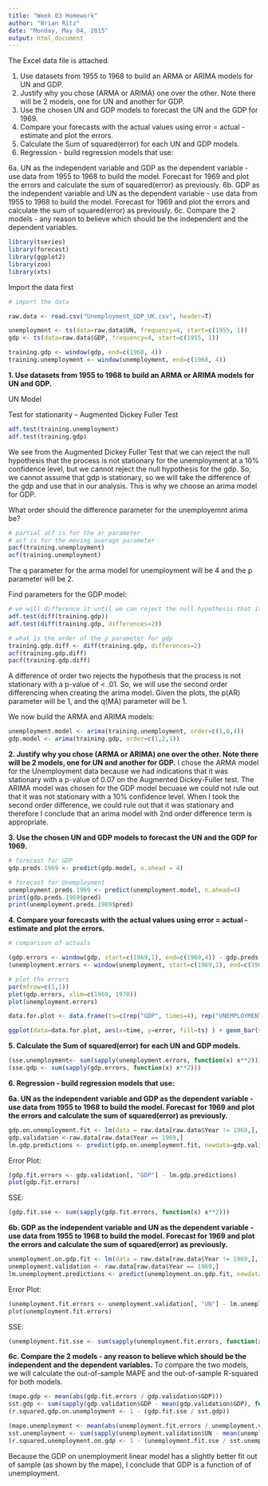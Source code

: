 ---
title: "Week 03 Homework"
author: "Brian Ritz"
date: "Monday, May 04, 2015"
output: html_document
---


The Excel data file is attached.

1. Use datasets from 1955 to 1968 to build an ARMA or ARIMA models for UN and GDP.
2. Justify why you chose (ARMA or ARIMA) one over the other.  Note there will be 2 models, one for UN and another for GDP.
3. Use the chosen UN and GDP models to forecast the UN and the GDP for 1969.
4. Compare your forecasts with the actual values using error = actual - estimate and plot the errors.
5. Calculate the Sum of squared(error) for each UN and GDP models.
6. Regression - build regression models that use:

6a. UN as the independent variable and GDP as the dependent variable - use data from 1955 to 1968 to build the model. Forecast for 1969 and plot the errors and calculate the sum of squared(error) as previously.
6b. GDP as the independent variable and UN as the dependent variable - use data from 1955 to 1968 to build the model. Forecast for 1969 and plot the errors and calculate the sum of squared(error) as previously.
6c. Compare the 2 models - any reason to believe which should be the independent and the dependent variables.

```{r}
library(tseries)
library(forecast)
library(ggplot2)
library(zoo)
library(xts)
```


Import the data first
```{r}
# import the data

raw.data <- read.csv("Unemployment_GDP_UK.csv", header=T)

unemployment <- ts(data=raw.data$UN, frequency=4, start=c(1955, 1))
gdp <- ts(data=raw.data$GDP, frequency=4, start=c(1955, 1))

training.gdp <- window(gdp, end=c(1968, 4))
training.unemployment <- window(unemployment, end=c(1968, 4))

```

**1. Use datasets from 1955 to 1968 to build an ARMA or ARIMA models for UN and GDP.**

UN Model

Test for stationarity -- Augmented Dickey Fuller Test
```{r}
adf.test(training.unemployment)
adf.test(training.gdp)
```

We see from the Augmented Dickey Fuller Test that we can reject the null hypothesis that the process is not stationary for the unemployment at a 10% confidence level, but we cannot reject the null hypothesis for the gdp. So, we cannot assume that gdp is stationary, so we will take the difference of the gdp and use that in our analysis. This is why we choose an arima model for GDP. 


What order should the difference parameter for the unemployemnt arima be?
```{r}
# partial acf is for the ar parameter
# acf is for the moving average parameter
pacf(training.unemployment)
acf(training.unemployment)
```
The q parameter for the arma model for unemployment will be 4 and the p parameter will be 2.

Find parameters for the GDP model:
```{r}
# we will difference it until we can reject the null hypothesis that it is not stationary
adf.test(diff(training.gdp))
adf.test(diff(training.gdp, differences=2))

# what is the order of the p parameter for gdp
training.gdp.diff <- diff(training.gdp, differences=2)
acf(training.gdp.diff)
pacf(training.gdp.diff)
```

A difference of order two rejects the hypothesis that the process is not stationary with a p-value of < .01. So, we will use the second order differencing when creating the arima model.
Given the plots, the p(AR) parameter will be 1, and the q(MA) parameter will be 1.

We now build the ARMA and ARIMA models:
```{r}
unemployment.model <- arima(training.unemployment, order=c(1,0,4))
gdp.model <- arima(training.gdp, order=c(1,2,1))
```

**2. Justify why you chose (ARMA or ARIMA) one over the other.  Note there will be 2 models, one for UN and another for GDP.**
I chose the ARMA model for the Unemployment data because we had indications that it was stationary with a p-value of 0.07 on the Augmented Dickey-Fuller test. The ARIMA model was chosen for the GDP model becuase we could not rule out that it was not stationary with a 10% confidence level. When I took the second order difference, we could rule out that it was stationary and therefore I conclude that an arima model with 2nd order difference term is appropriate.


**3. Use the chosen UN and GDP models to forecast the UN and the GDP for 1969.**

```{r}
# forecast for GDP
gdp.preds.1969 <- predict(gdp.model, n.ahead = 4)

# forecast for Unemployment
unemployment.preds.1969 <- predict(unemployment.model, n.ahead=4)
print(gdp.preds.1969$pred)
print(unemployment.preds.1969$pred)
```

**4. Compare your forecasts with the actual values using error = actual - estimate and plot the errors.**

```{r}
# comparison of actuals

(gdp.errors <- window(gdp, start=c(1969,1), end=c(1969,4)) - gdp.preds.1969$pred)
(unemployment.errors <- window(unemployment, start=c(1969,1), end=c(1969,4)) - unemployment.preds.1969$pred)
```

```{r}
# plot the errors
par(mfrow=c(1,1))
plot(gdp.errors, xlim=c(1969, 1970))
plot(unemployment.errors)

data.for.plot <- data.frame(ts=c(rep("GDP", times=4), rep("UNEMPLOYMENT", times=4)), time=rep(c("1969 Qtr 1", "1969 Qtr 2", "1969 Qtr 3", "1969 Qtr 4"), times=2), error = c(gdp.errors, unemployment.errors))

ggplot(data=data.for.plot, aes(x=time, y=error, fill=ts) ) + geom_bar(stat="identity", position="dodge")

```

**5. Calculate the Sum of squared(error) for each UN and GDP models.**
```{r}
(sse.unemployment<- sum(sapply(unemployment.errors, function(x) x**2)))
(sse.gdp <- sum(sapply(gdp.errors, function(x) x**2)))
```

**6. Regression - build regression models that use:**

**6a. UN as the independent variable and GDP as the dependent variable - use data from 1955 to 1968 to build the model. Forecast for 1969 and plot the errors and calculate the sum of squared(error) as previously.**

```{r}

gdp.on.unemployment.fit <- lm(data = raw.data[raw.data$Year != 1969,], GDP ~ UN )
gdp.validation <-raw.data[raw.data$Year == 1969,]
lm.gdp.predictions <- predict(gdp.on.unemployment.fit, newdata=gdp.validation, type = "response")

```

Error Plot:
```{r}
(gdp.fit.errors <- gdp.validation[, "GDP"] - lm.gdp.predictions)
plot(gdp.fit.errors)
```

SSE:
```{r}
(gdp.fit.sse <- sum(sapply(gdp.fit.errors, function(x) x**2)))
```


**6b. GDP as the independent variable and UN as the dependent variable - use data from 1955 to 1968 to build the model. Forecast for 1969 and plot the errors and calculate the sum of squared(error) as previously.**

```{r}

unemployment.on.gdp.fit <- lm(data = raw.data[raw.data$Year != 1969,], UN ~ GDP )
unemployment.validation <- raw.data[raw.data$Year == 1969,]
lm.unemployment.predictions <- predict(unemployment.on.gdp.fit, newdata=unemployment.validation, type = "response")

```

Error Plot:
```{r}
(unemployment.fit.errors <- unemployment.validation[, "UN"] - lm.unemployment.predictions)
plot(unemployment.fit.errors)
```

SSE:
```{r}
(unemployment.fit.sse <- sum(sapply(unemployment.fit.errors, function(x) x**2)))
```

**6c. Compare the 2 models - any reason to believe which should be the independent and the dependent variables.**
 To compare the two models, we will calculate the out-of-sample MAPE and the out-of-sample R-squared for both models.
 
 
```{r}
(mape.gdp <- mean(abs(gdp.fit.errors / gdp.validation$GDP)))
sst.gdp <- sum(sapply(gdp.validation$GDP - mean(gdp.validation$GDP), function(x) x**2))
(r.squared.gdp.on.unemployment <- 1 - (gdp.fit.sse / sst.gdp))

(mape.unemployment <- mean(abs(unemployment.fit.errors / unemployment.validation$UN)))
sst.unemployment <- sum(sapply(unemployment.validation$UN - mean(unemployment.validation$UN), function(x) x**2))
(r.squared.unemployment.on.gdp <- 1 - (unemployment.fit.sse / sst.unemployment))
```

Because the GDP on unemployment linear model has a slightly better fit out of sample (as shown by the mape), I conclude that GDP is a function of of unemployment.
